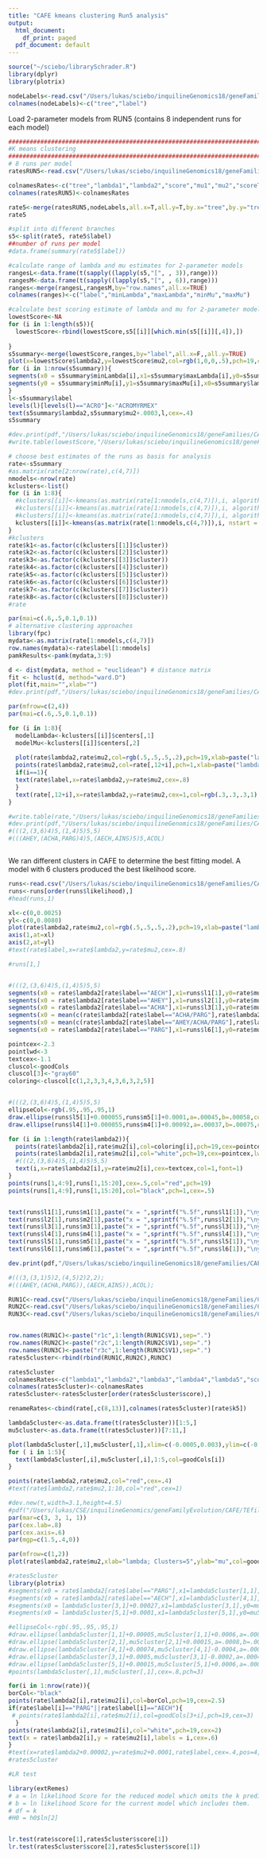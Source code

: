 ```yaml
---
title: "CAFE kmeans clustering Run5 analysis"
output:
  html_document:
    df_print: paged
  pdf_document: default
---
```

<STYLE TYPE="text/css">
<!--
  td{
    font-family: Arial; 
    font-size: 8pt;
    padding:0px;
    cellpadding="0";
    cellspacing="0"
  }
  th {
    font-family: Arial; 
    font-size: 8pt;
    height: 20px;
    font-weight: bold;
    text-align: right;
    background-color: #ccccff;
  }
  table { 
    border-spacing: 0px;
    border-collapse: collapse;
  }
--->
</STYLE>


```r
source("~/sciebo/librarySchrader.R")
library(dplyr)
library(plotrix)
```

```r
nodeLabels<-read.csv("/Users/lukas/sciebo/inquilineGenomics18/geneFamilies/CAFE/results/Acro.Atta/nodeLabels.tsv",sep="\t",header=F)
colnames(nodeLabels)<-c("tree","label")
```

Load 2-parameter models from RUN5 (contains 8 independent runs for each model)
```r
###########################################################################
#K means clustering
###########################################################################
# 8 runs per model
ratesRUN5<-read.csv("/Users/lukas/sciebo/inquilineGenomics18/geneFamilies/CAFE/results/Acro.Atta/RUN5/treeRates.RUN5.tsv",sep="\t",skip=1,header=F)

colnamesRates<-c("tree","lambda1","lambda2","score","mu1","mu2","scoreTmp")
colnames(ratesRUN5)<-colnamesRates

rate5<-merge(ratesRUN5,nodeLabels,all.x=T,all.y=T,by.x="tree",by.y="tree")
rate5
```

```r
#split into different branches
s5<-split(rate5, rate5$label)
##number of runs per model
#data.frame(summary(rate5$label))

#calculate range of lambda and mu estimates for 2-parameter models
rangesL<-data.frame(t(sapply((lapply(s5,"[", , 3)),range)))
rangesM<-data.frame(t(sapply((lapply(s5,"[", , 6)),range)))
ranges<-merge(rangesL,rangesM,by="row.names",all.x=TRUE)
colnames(ranges)<-c("label","minLambda","maxLambda","minMu","maxMu")

#calculate best scoring estimate of lambda and mu for 2-parameter models
lowestScore<-NA
for (i in 1:length(s5)){
  lowestScore<-rbind(lowestScore,s5[[i]][which.min(s5[[i]][,4]),])
  
}
s5summary<-merge(lowestScore,ranges,by="label",all.x=F,,all.y=TRUE)
plot(x=lowestScore$lambda2,y=lowestScore$mu2,col=rgb(1,0,0,.5),pch=19,cex=1,xlab="lambda",ylab="mu",ylim=c(0,0.009),xlim=c(0,0.0025))
for (i in 1:nrow(s5summary)){
segments(x0 = s5summary$minLambda[i],x1=s5summary$maxLambda[i],y0=s5summary$mu2[i],y1=s5summary$mu2[i],lwd=.5)
segments(y0 = s5summary$minMu[i],y1=s5summary$maxMu[i],x0=s5summary$lambda2[i],x1=s5summary$lambda2[i],lwd=.5)
}
l<-s5summary$label
levels(l)[levels(l)=="ACRO"]<-"ACROMYRMEX"
text(s5summary$lambda2,s5summary$mu2+.0003,l,cex=.4)
s5summary

#dev.print(pdf,"/Users/lukas/sciebo/inquilineGenomics18/geneFamilies/CAFE/results/Acro.Atta/RUN5.all8runs.pdf")
#write.table(lowestScore,"/Users/lukas/sciebo/inquilineGenomics18/geneFamilies/CAFE/results/Acro.Atta/RUN5.all8runs.bestFits.tsv",sep="\t",quote=F,row.names=F)
```
```r
# choose best estimates of the runs as basis for analysis
rate<-s5summary
#as.matrix(rate[2:nrow(rate),c(4,7)])
nmodels<-nrow(rate)
kclusters<-list()
for (i in 1:8){
  #kclusters[[i]]<-kmeans(as.matrix(rate[1:nmodels,c(4,7)]),i, algorithm = "MacQueen", nstart = 1000)
  #kclusters[[i]]<-kmeans(as.matrix(rate[1:nmodels,c(4,7)]),i, algorithm = "Hartigan-Wong", nstart = 1000)
  #kclusters[[i]]<-kmeans(as.matrix(rate[1:nmodels,c(4,7)]),i, algorithm = "Lloyd", nstart = 1000)
  kclusters[[i]]<-kmeans(as.matrix(rate[1:nmodels,c(4,7)]),i, nstart = 1000)
}
#kclusters
rate$k1<-as.factor(c(kclusters[[1]]$cluster))
rate$k2<-as.factor(c(kclusters[[2]]$cluster))
rate$k3<-as.factor(c(kclusters[[3]]$cluster))
rate$k4<-as.factor(c(kclusters[[4]]$cluster))
rate$k5<-as.factor(c(kclusters[[5]]$cluster))
rate$k6<-as.factor(c(kclusters[[6]]$cluster))
rate$k7<-as.factor(c(kclusters[[7]]$cluster))
rate$k8<-as.factor(c(kclusters[[8]]$cluster))
#rate

```

```r
par(mai=c(.6,.5,0.1,0.1))
# alternative clustering approaches
library(fpc)
mydata<-as.matrix(rate[1:nmodels,c(4,7)])
row.names(mydata)<-rate$label[1:nmodels]
pamkResults<-pamk(mydata,3:9)

d <- dist(mydata, method = "euclidean") # distance matrix
fit <- hclust(d, method="ward.D") 
plot(fit,main="",xlab="")
#dev.print(pdf,"/Users/lukas/sciebo/inquilineGenomics18/geneFamilies/CAFE/results/Acro.Atta/RUN5.Kmeans.hclust.pdf")
```

```r
par(mfrow=c(2,4))
par(mai=c(.6,.5,0.1,0.1))

for (i in 1:8){
  modelLambda<-kclusters[[i]]$centers[,1]
  modelMu<-kclusters[[i]]$centers[,2]
  
  plot(rate$lambda2,rate$mu2,col=rgb(.5,.5,.5,.2),pch=19,xlab=paste("lambda; Clusters=",i,sep=""),ylab="mu",cex=4,lwd=2,ylim=c(0,0.009),xlim=c(0,0.003))
  points(rate$lambda2,rate$mu2,col=rate[,12+i],pch=1,xlab=paste("lambda; Clusters=",i,sep=""),ylab="mu",cex=4,lwd=2)
  if(i==1){
  text(rate$label,x=rate$lambda2,y=rate$mu2,cex=.8)
  }
  text(rate[,12+i],x=rate$lambda2,y=rate$mu2,cex=1,col=rgb(.3,.3,.3,1),font=2)
}

#write.table(rate,"/Users/lukas/sciebo/inquilineGenomics18/geneFamilies/CAFE/results/Acro.Atta/clustered.rates.CAFE.RUN5.bestFits.tsv",quote=F, row.names=F,sep="\t")
#dev.print(pdf,"/Users/lukas/sciebo/inquilineGenomics18/geneFamilies/CAFE/results/Acro.Atta/RUN5.Kmeans.clustering.pdf")
#(((2,(3,6)4)5,(1,4)5)5,5)
#(((AHEY,(ACHA,PARG)4)5,(AECH,AINS)5)5,ACOL)



```

We ran different clusters in CAFE to determine the best fitting model. A model with 6 clusters produced the best likelihood score. 

```r
runs<-read.csv("/Users/lukas/sciebo/inquilineGenomics18/geneFamilies/CAFE/results/Acro.Atta/allProperRuns.tsv",sep="\t")
runs<-runs[order(runs$likelihood),]
#head(runs,1)

xl<-c(0,0.0025)
yl<-c(0,0.0080)
plot(rate$lambda2,rate$mu2,col=rgb(.5,.5,.5,.2),pch=19,xlab=paste("lambda; Clusters=",6,sep=""),ylab="mu",cex=2,lwd=2,ylim=yl,xlim=xl,xaxt="n",yaxt="n")
axis(1,at=xl)
axis(2,at=yl)
#text(rate$label,x=rate$lambda2,y=rate$mu2,cex=.8)

#runs[1,]


#(((2,(3,6)4)5,(1,4)5)5,5)
segments(x0 = rate$lambda2[rate$label=="AECH"],x1=runs$l1[1],y0=rate$mu2[rate$label=="AECH"],y1=runs$m1[1],lty=1)
segments(x0 = rate$lambda2[rate$label=="AHEY"],x1=runs$l2[1],y0=rate$mu2[rate$label=="AHEY"],y1=runs$m2[1],lty=1)
segments(x0 = rate$lambda2[rate$label=="ACHA"],x1=runs$l3[1],y0=rate$mu2[rate$label=="ACHA"],y1=runs$m3[1],lty=1)
segments(x0 = mean(c(rate$lambda2[rate$label=="ACHA/PARG"],rate$lambda2[rate$label=="AINS"])),x1=runs$l4[1],y0=mean(c(rate$mu2[rate$label=="ACHA/PARG"],rate$mu2[rate$label=="AINS"])),y1=runs$m4[1],lty=1)
segments(x0 = mean(c(rate$lambda2[rate$label=="AHEY/ACHA/PARG"],rate$lambda2[rate$label=="AECH/AINS"],rate$lambda2[rate$label=="ACRO"],rate$lambda2[rate$label=="AACOL"])),x1=runs$l5[1],y0=mean(c(rate$mu2[rate$label=="AHEY/ACHA/PARG"],rate$mu2[rate$label=="AECH/AINS"],rate$mu2[rate$label=="ACRO"],rate$mu2[rate$label=="ACOL"])),y1=runs$m5[1],lty=1)
segments(x0 = rate$lambda2[rate$label=="PARG"],x1=runs$l6[1],y0=rate$mu2[rate$label=="PARG"],y1=runs$m6[1],lty=1)

pointcex<-2.3
pointlwd<-3
textcex<-1.1
cluscol<-goodCols
cluscol[3]<-"gray60"
coloring<-cluscol[c(1,2,3,3,4,3,6,3,2,5)]


#(((2,(3,6)4)5,(1,4)5)5,5)
ellipseCol<-rgb(.95,.95,.95,1)
draw.ellipse(runs$l5[1]+0.000055,runs$m5[1]+0.0001,a=.00045,b=.00058,col=ellipseCol,angle=-5,border=cluscol[3],lwd=3)
draw.ellipse(runs$l4[1]+0.000055,runs$m4[1]+0.00092,a=.00037,b=.00075,col=ellipseCol,angle=-30,border=cluscol[2],lwd=3)

for (i in 1:length(rate$lambda2)){
  points(rate$lambda2[i],rate$mu2[i],col=coloring[i],pch=19,cex=pointcex+1,lwd=pointlwd)
  points(rate$lambda2[i],rate$mu2[i],col="white",pch=19,cex=pointcex,lwd=2)
  #(((2,(3,6)4)5,(1,4)5)5,5)
  text(i,x=rate$lambda2[i],y=rate$mu2[i],cex=textcex,col=1,font=1)
}
points(runs[1,4:9],runs[1,15:20],cex=.5,col="red",pch=19)
points(runs[1,4:9],runs[1,15:20],col="black",pch=1,cex=.5)


text(runs$l1[1],runs$m1[1],paste("x = ",sprintf("%.5f",runs$l1[1]),"\ny = ",sprintf("%.5f",runs$m1[1]),sep=""),cex=.5)
text(runs$l2[1],runs$m2[1],paste("x = ",sprintf("%.5f",runs$l2[1]),"\ny = ",sprintf("%.5f",runs$m2[1]),sep=""),cex=.5)
text(runs$l3[1],runs$m3[1],paste("x = ",sprintf("%.5f",runs$l3[1]),"\ny = ",sprintf("%.5f",runs$m3[1]),sep=""),cex=.5)
text(runs$l4[1],runs$m4[1],paste("x = ",sprintf("%.5f",runs$l4[1]),"\ny = ",sprintf("%.5f",runs$m4[1]),sep=""),cex=.5)
text(runs$l5[1],runs$m5[1],paste("x = ",sprintf("%.5f",runs$l5[1]),"\ny = ",sprintf("%.5f",runs$m5[1]),sep=""),cex=.5)
text(runs$l6[1],runs$m6[1],paste("x = ",sprintf("%.5f",runs$l6[1]),"\ny = ",sprintf("%.5f",runs$m6[1]),sep=""),cex=.5)

dev.print(pdf,"/Users/lukas/sciebo/inquilineGenomics18/geneFamilies/CAFE/results/Acro.Atta/finalClustering.pdf")
```


```r

#(((3,(3,1)5)2,(4,5)2)2,2);
#(((AHEY,(ACHA,PARG)),(AECH,AINS)),ACOL);

RUN1C<-read.csv("/Users/lukas/sciebo/inquilineGenomics18/geneFamilies/CAFE/results/Acro.Atta/RUN1C/rates.RUN1C.tsv",sep="\t",header=F)
RUN2C<-read.csv("/Users/lukas/sciebo/inquilineGenomics18/geneFamilies/CAFE/results/Acro.Atta/RUN2C/rates.RUN2C.tsv",sep="\t",header=F)
RUN3C<-read.csv("/Users/lukas/sciebo/inquilineGenomics18/geneFamilies/CAFE/results/Acro.Atta/RUN3C/rates.RUN3C.tsv",sep="\t",header=F)


row.names(RUN1C)<-paste("r1c",1:length(RUN1C$V1),sep=".")
row.names(RUN2C)<-paste("r2c",1:length(RUN2C$V1),sep=".")
row.names(RUN3C)<-paste("r3c",1:length(RUN3C$V1),sep=".")
rates5cluster<-rbind(rbind(RUN1C,RUN2C),RUN3C)

rates5cluster
colnamesRates<-c("lambda1","lambda2","lambda3","lambda4","lambda5","score","mu1","mu2","mu3","mu4","mu5","scoreTmp")
colnames(rates5cluster)<-colnamesRates
rates5cluster<-rates5cluster[order(rates5cluster$score),]

renameRates<-cbind(rate[,c(8,13)],colnames(rates5cluster)[rate$k5])

lambda5cluster<-as.data.frame(t(rates5cluster))[1:5,]
mu5cluster<-as.data.frame(t(rates5cluster))[7:11,]

plot(lambda5cluster[,1],mu5cluster[,1],xlim=c(-0.0005,0.003),ylim=c(-0.0005,0.01),col="white")
for ( i in 1:5){
  text(lambda5cluster[,i],mu5cluster[,i],1:5,col=goodCols[i])
}

points(rate$lambda2,rate$mu2,col="red",cex=.4)
#text(rate$lambda2,rate$mu2,1:10,col="red",cex=1)

```


```r
#dev.new(t,width=3.1,height=4.5)
#pdf("/Users/lukas/CSE/inquilineGenomics/geneFamilyEvolution/CAFE/TEfiltered/full/Clustering/ClusterM5bK.pdf",width=3.1,height=4.5)
par(mar=c(3, 3, 1, 1))
par(cex.lab=.8)
par(cex.axis=.6)
par(mgp=c(1.5,.4,0))

par(mfrow=c(1,2))
plot(rate$lambda2,rate$mu2,xlab="lambda; Clusters=5",ylab="mu",col=goodCols,pch=19,cex=1.2,xlim=c(-0.0005,0.003),ylim=c(-0.0005,0.008))

#rates5cluster
library(plotrix)
#segments(x0 = rate$lambda2[rate$label=="PARG"],x1=lambda5cluster[1,1],y0=rate$mu2[rate$label=="PARG"],y1=mu5cluster[1,1],lty=1)
#segments(x0 = rate$lambda2[rate$label=="AECH"],x1=lambda5cluster[4,1],y0=rate$mu2[rate$label=="AECH"],y1=mu5cluster[4,1],lty=1)
#segments(x0 = lambda5cluster[3,1]+0.00027,x1=lambda5cluster[3,1],y0=mu5cluster[3,1]-0.00033,y1=mu5cluster[3,1],lty=1)
#segments(x0 = lambda5cluster[5,1]+0.0001,x1=lambda5cluster[5,1],y0=mu5cluster[5,1]+0.0006,y1=mu5cluster[5,1],lty=1)

#ellipseCol<-rgb(.95,.95,.95,1)
#draw.ellipse(lambda5cluster[1,1]+0.00005,mu5cluster[1,1]+0.0006,a=.0003,b=.00006,col=ellipseCol,angle=87,border="black")
#draw.ellipse(lambda5cluster[2,1],mu5cluster[2,1]+0.00015,a=.0008,b=.00050,col=ellipseCol,angle=37,border=goodCols[1],lwd=4)
#draw.ellipse(lambda5cluster[4,1]+0.00074,mu5cluster[4,1]-0.0004,a=.0002,b=.0002,col=ellipseCol,angle=-60,border="black")
#draw.ellipse(lambda5cluster[3,1]+0.0005,mu5cluster[3,1]-0.0002,a=.0004,b=.0006,col=ellipseCol,angle=-210,border=goodCols[2],lwd=4)
#draw.ellipse(lambda5cluster[5,1]+0.00015,mu5cluster[5,1]+0.0006,a=.0009,b=.0004,col=ellipseCol,angle=50,border=goodCols[3],lwd=4)
#points(lambda5cluster[,1],mu5cluster[,1],cex=.8,pch=3)

for(i in 1:nrow(rate)){
borCol<-"black"
points(rate$lambda2[i],rate$mu2[i],col=borCol,pch=19,cex=2.5)
if(rate$label[i]=="PARG"||rate$label[i]=="AECH"){
 # points(rate$lambda2[i],rate$mu2[i],col=goodCols[3+i],pch=19,cex=3)
  }
points(rate$lambda2[i],rate$mu2[i],col="white",pch=19,cex=2)
text(x = rate$lambda2[i],y = rate$mu2[i],labels = i,cex=.6)
}
#text(x=rate$lambda2+0.00002,y=rate$mu2+0.0001,rate$label,cex=.4,pos=4,font=2)
#rates5cluster


```
```r
#LR test

library(extRemes)
# a = ln likelihood Score for the reduced model which omits the k predictors in question, and 
# b = ln likelihood Score for the current model which includes them. 
# df = k
#H0 = h0$ln[2]


lr.test(rate$score[1],rates5cluster$score[1])
lr.test(rates5cluster$score[2],rates5cluster$score[1])



```